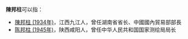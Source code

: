 '''陳邦柱'''可以指：
* [[陳邦柱_(1934年)|陳邦柱 (1934年)]]，江西九江人，曾任湖南省省长、中國國內貿易部部長
* [[陈邦柱_(1945年)|陈邦柱 (1945年)]]，陕西咸阳人，曾任中华人民共和国国家测绘局局长

{{消歧义|B邦柱|Cat=三字陈姓人名消歧义}}